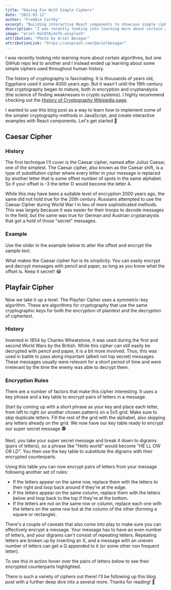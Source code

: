 ```yaml
---
title: "Having Fun With Simple Ciphers"
date: "2021-03-11"
author: "Freddie Carthy"
excerpt: "Building interactive React components to showcase simple ciphers"
description: "I was recently looking into learning more about certain algorithms. One GitHub repo led to another and I instead ended up learning about some simple ciphers used throughout human history."
image: "ariel-Oal07Ai4oTk-unsplash"
attribution: "Photo by Ariel Besagar"
attributionLink: "https://unsplash.com/@arielbesagar"
---
```


I was recently looking into learning more about certain algorithms, but one GitHub repo led to another and I instead ended up learning about some simple ciphers used throughout human history. 

The history of cryptography is fascinating. It is thousands of years old; Egyptians used it some 4000 years ago. But it wasn't until the 19th century that cryptography began to mature, both in encryption and cryptanalysis (the science of finding weaknesses in crypto systems). I highly recommend checking out the [History of Cryptography Wikipedia page](https://en.wikipedia.org/wiki/History_of_cryptography).

I wanted to use this blog post as a way to learn how to implement some of the simpler cryptography methods in JavaScript, and create interactive examples with React components. Let's get started 🎉

## Caesar Cipher

### History
The first technique I'll cover is the Caesar cipher, named after Julius Caesar, one of the simplest. The Caesar cipher, also known as the Caesar shift, is a type of substitution cipher where every letter in your message is replaced by another letter that is some offset number of spots in the same alphabet. So if your offset is -3 the letter D would become the letter A.

While this may have been a suitable level of encryption 2000 years ago, the same did not hold true for the 20th century.  Russians attempted to use the Caesar Cipher during World War I in lieu of more sophisticated methods. This was largely because it was easier for their troops to decode messages in the field, but the same was true for German and Austrian cryptanalysts that got a hold of those "secret" messages.

### Example

Use the slider in the example below to alter the offset and encrypt the sample text.

<CaesarCipher />

What makes the Caesar cipher fun is its simplicity. You can easily encrypt and decrypt messages with pencil and paper, so long as you know what the offset is. Keep it secret! 😂

## Playfair Cipher

Now we take it up a level. The Playfair Cipher uses a symmetric-key algorithm. These are algorithms for cryptography that use the same cryptographic keys for both the encryption of plaintext and the decryption of ciphertext.

### History

Invented in 1854 by Charles Wheatstone, it was used during the first and second World Wars by the British. While this cipher can still easily be decrypted with pencil and paper, it is a bit more involved. Thus, this was used in battle to pass along important (albeit not top secret) messages. These messages usually were relevant for a short period of time and were irrelevant by the time the enemy was able to decrypt them.

### Encryption Rules

There are a number of factors that make this cipher interesting. It uses a key phrase and a key table to encrypt pairs of letters in a message.

Start by coming up with a short phrase as your key and place each letter, from left to right (or another chosen pattern) on a 5x5 grid. Make sure to skip duplicate letters. Fill the rest of the grid with the alphabet, also skipping any letters already on the grid. We now have our key table ready to encrypt our super secret message 🕵️

Next, you take your super secret message and break it down to digrams (pairs of letters), so a phrase like "Hello world" would become "HE LL OW OR LD". You then use the key table to substitute the digrams with their encrypted counterparts.

Using this table you can now encrypt pairs of letters from your message following another set of rules:
* If the letters appear on the same row, replace them with the letters to their right and loop back around if they're at the edge.
* If the letters appear on the same column, replace them with the letters below and loop back to the top if they're at the bottom.
* If the letters are not on the same row or column, replace each one with the letters on the same row but at the column of the other (forming a square or rectangle).

There's a couple of caveats that also come into play to make sure you can effectively encrypt a message. Your message has to have an even number of letters, and your digrams can't consist of repeating letters. Repeating letters are broken up by inserting an X, and a message with an uneven number of letters can get a Q appended to it (or some other non frequent letter).

To see this in action hover over the pairs of letters below to see their encrypted counterparts highlighted.

<PlayfairExample />

There is such a variety of ciphers out there! I'll be following up this blog post with a further deep dive into a several more. Thanks for reading! 🙌
